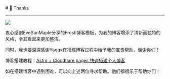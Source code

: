 
<BaseLayout title="Thanks">
  <BaseCard title="Thanks">
# 🙏 Thanks

---

![](https://s3.bmp.ovh/imgs/2024/08/16/e23b7ec7ae5dd8d1.png)

衷心感谢EveSunMaple分享的<a href="https://github.com/EveSunMaple/Frosti" style="text-decoration: none;">Frosti</a>博客模板，为我的博客增添了清新而独特的风格，令其看起来更加整洁。

同时，我也要深深感谢Yaoqx在搭建博客过程中给予我的宝贵帮助。谢谢你们！

<div class="alert"> 博客搭建教程：<a href="https://yaoqx.pages.dev/blog/2024-08-15/">Astro + Cloudflare pages 快速搭建个人博客</a> </div>

如在搭建博客中遇到困难，可以向上述两位寻求帮助。他们都很乐于帮助你们！

<LinkCard
  title="EveSunMaple"
  desc="一位“普通”的高中学生"
  url="https://www.saroprock.com/"
  img="https://frosti.saroprock.com/profile.webp"
/>

<LinkCard
  title="Yaoqx"
  desc="一名喜欢躺平的初中生"
  url="https://yaoqx.pages.dev/"
  img="https://livefile.xesimg.com/programme/python_assets/d33dcecd84162ce2a4046baafbaad78c.webp"
/>

  </BaseCard>
</BaseLayout>
